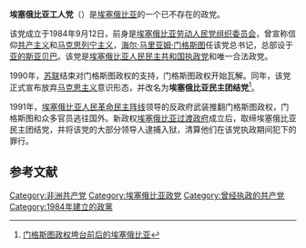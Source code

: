 {{Infobox political party
| name = 埃塞俄比亚工人党
| native_name = የኢትዮጵያ ሠራተኞች ፓርቲ<br>Ye Ityopia Serategnoch Parti
| colorcode      = #FF0000
| logo           = 
| 总书记        = [[海尔·马里亚姆·门格斯图|海尔·马里亚姆·门格斯图]]
| president      =
| chairperson    =
| spokesperson   =
| leader1_name   =
| leader2_name   =
| leader3_name   = 
|predecessor     = [[埃塞俄比亚劳动人民党组织委员会|埃塞俄比亚劳动人民党组织委员会]]
| foundation     = 1984年9月12日
| dissolution    = 1991年5月21日
| headquarters   = [[亚的斯亚贝巴|亚的斯亚贝巴]]
| newspaper      = 《[[劳动者_(报纸)|劳动者]]》
| youth_wing     =
| membership_year=
| membership     =
| ideology       = [[共产主义|共产主义]]<br>[[马克思列宁主义|马克思列宁主义]]
| position       = [[极左翼|极左翼]]
| national       =
| international  =
| europarl       =
| colors         =
| website        =
| flag           = <!--Workers-Party-of-Ethiopia-flag.png-->Et ewp1.png
| footnotes      =
| country        = 埃塞俄比亚
}}
'''埃塞俄比亚工人党'''（{{lang-am|የኢትዮጵያ ሠራተኞች ፓርቲ|Ye Ityopia Serategnoch Parti}}）是[[埃塞俄比亚|埃塞俄比亚]]的一个已不存在的政党。

该党成立于1984年9月12日，前身是[[埃塞俄比亚劳动人民党组织委员会|埃塞俄比亚劳动人民党组织委员会]]，曾宣称信仰[[共产主义|共产主义]]和[[马克思列宁主义|马克思列宁主义]]，[[海尔·马里亚姆·门格斯图|海尔·马里亚姆·门格斯图]]任该党总书记，总部设于[[亚的斯亚贝巴|亚的斯亚贝巴]]。该党是[[埃塞俄比亚人民民主共和国|埃塞俄比亚人民民主共和国]][[执政党|执政党]]和唯一合法政党。

1990年，[[苏联|苏联]]结束对门格斯图政权的支持，门格斯图政权开始瓦解。同年，该党正式宣布放弃[[马克思主义|马克思主义]]意识形态，并改名为'''埃塞俄比亚民主团结党'''<ref>[https://www.ydylcn.com/skwx_ydyl/initDatabaseDetail?siteId=1&contentId=7189116&contentType=literature&type=%25E6%258A%25A5%25E5%2591%258A 门格斯图政权垮台前后的埃塞俄比亚]</ref>。

1991年，[[埃塞俄比亚人民革命民主阵线|埃塞俄比亚人民革命民主阵线]]领导的反政府武装推翻门格斯图政权，门格斯图和众多官员逃往国外。新政权[[埃塞俄比亚过渡政府|埃塞俄比亚过渡政府]]成立后，取缔埃塞俄比亚民主团结党，并将该党的大部分领导人逮捕入狱，清算他们在该党执政期间犯下的罪行。

==参考文献==
{{reflist}}

[[Category:非洲共产党|Category:非洲共产党]]
[[Category:埃塞俄比亚政党|Category:埃塞俄比亚政党]]
[[Category:曾经执政的共产党|Category:曾经执政的共产党]]
[[Category:1984年建立的政黨|Category:1984年建立的政黨]]